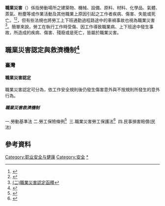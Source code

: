 {{not|職業危害}}
'''職業災害'''（{{lang-en|Work accident}}）係指勞動場所之建築物、機械、設備、原料、材料、化學品、氣體、蒸氣、粉塵等或作業活動及其他職業上原因引起之工作者疾病、傷害、失能或死亡。<ref>{{Cite web |url=http://www.mol.gov.tw/topic/3070/ |title=職業災害與補償（助） |accessdate=2016-04-30 |archive-date=2016-05-17 |archive-url=https://web.archive.org/web/20160517181853/http://www.mol.gov.tw/topic/3070/ |dead-url=no }}</ref><ref>{{Cite web|url=http://law.moj.gov.tw/LawClass/LawSingleIf.aspx?Pcode=N0060001&FLNO=2+++++|title=職業安全衛生法|accessdate=|author=|date=|publisher=}}</ref>，但有些法規也將勞工上下班通勤過程路途中的車禍事故也視為職業災害<ref>[http://www.bli.gov.tw/print.aspx?a=z%2FzhhSMTc64%3D (二)職業災害認定函釋]{{Dead link|date=2020年7月 |bot=InternetArchiveBot |fix-attempted=yes }}</ref>。簡單來說，勞工在執行工作時受傷、因工作導致職業病、上下班途中發生事故，所造成的疾病、傷害、殘廢或是死亡，皆屬於職業災害。

== 職業災害認定與救濟機制<ref>{{Cite web|url=http://www.mol.gov.tw/topic/3070/|title=勞動部|accessdate=|author=|date=|publisher=|archive-date=2016-05-17|archive-url=https://web.archive.org/web/20160517181853/http://www.mol.gov.tw/topic/3070/|dead-url=no}}</ref> ==

=== 臺灣 ===
{{Wikisource|職業災害勞工保護法}}
==== 職業災害認定  ====
職業災害認定可分為，依工作安全規則後仍發生傷害意外與不按規則所發生的意外行為。

===== 職業災害救濟機制 =====
一.勞動基準法  二.勞工保險條例<ref>{{Cite web|url=http://law.moj.gov.tw/LawClass/LawContent.aspx?PCODE=N0050001|title=勞工保險條例|accessdate=|author=|date=|publisher=|archive-date=2017-08-09|archive-url=https://web.archive.org/web/20170809053846/http://law.moj.gov.tw/LawClass/LawContent.aspx?Pcode=N0050001|dead-url=no}}</ref>   三.職業災害勞工保護法<ref>{{Cite web|url=http://law.moj.gov.tw/Law/LawSearchResult.aspx?p=A&t=A1A2E1F1&k1=%E8%81%B7%E6%A5%AD%E7%81%BD%E5%AE%B3%E5%8B%9E%E5%B7%A5%E4%BF%9D%E8%AD%B7%E6%B3%95|title=職業災害勞工保護法|accessdate=|author=|date=|publisher=}}</ref>   四.民事損害賠償(民法)

==參考資料==
{{reflist}}

{{工業小作品}}

[[Category:职业安全与健康|Category:职业安全与健康]]
[[Category:安全|Category:安全]]
[[Category:職業災害|*]]